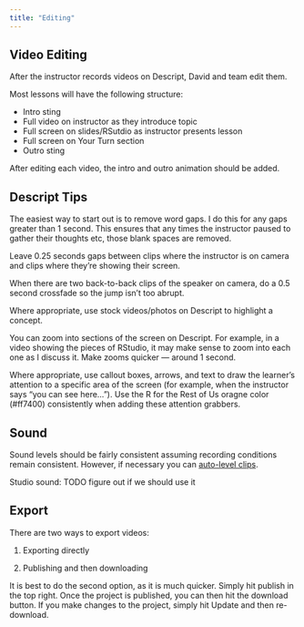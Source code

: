 ```yaml
---
title: "Editing"
---
```


## Video Editing

After the instructor records videos on Descript, David and team edit them. 

Most lessons will have the following structure:

- Intro sting
- Full video on instructor as they introduce topic
- Full screen on slides/RSutdio as instructor presents lesson
- Full screen on Your Turn section
- Outro sting

After editing each video, the intro and outro animation should be added.

## Descript Tips

The easiest way to start out is to remove word gaps. I do this for any gaps greater than 1 second. This ensures that any times the instructor paused to gather their thoughts etc, those blank spaces are removed.

Leave 0.25 seconds gaps between clips where the instructor is on camera and clips where they're showing their screen.

When there are two back-to-back clips of the speaker on camera, do a 0.5 second crossfade so the jump isn’t too abrupt.

Where appropriate, use stock videos/photos on Descript to highlight a concept.

You can zoom into sections of the screen on Descript. For example, in a video showing the pieces of RStudio, it may make sense to zoom into each one as I discuss it. Make zooms quicker — around 1 second. 

Where appropriate, use callout boxes, arrows, and text to draw the learner's attention to a specific area of the screen (for example, when the instructor says "you can see here..."). Use the R for the Rest of Us oragne color (#ff7400) consistently when adding these attention grabbers.

## Sound

Sound levels should be fairly consistent assuming recording conditions remain consistent. However, if necessary you can [auto-level clips](https://help.descript.com/hc/en-us/articles/10249334057357-Auto-leveling-individual-clips).

Studio sound: TODO figure out if we should use it

## Export

There are two ways to export videos:

1. Exporting directly

1. Publishing and then downloading

It is best to do the second option, as it is much quicker. Simply hit publish in the top right. Once the project is published, you can then hit the download button. If you make changes to the project, simply hit Update and then re-download. 
